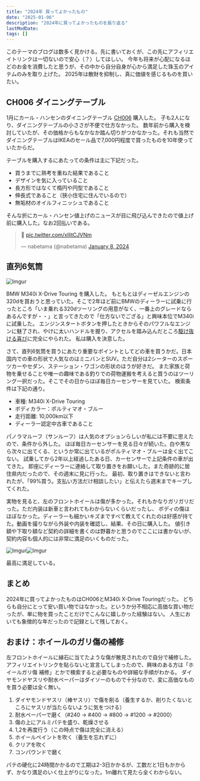 ```yaml
---
title: "2024年 買ってよかったもの"
date: "2025-01-06"
description: "2024年に買ってよかったものを振り返る"
lastModDate:
tags: []
---
```


このテーマのブログは数多く見かける。先に書いておくが、この先にアフィリエイトリンクは一切ないので安心（？）してほしい。
今年も将来が心配になるほどのお金を消費したと思うが、その中から自分自身が心から満足した珠玉のアイテムのみを取り上げた。
2025年は散財を抑制し、真に価値を感じるものを買いたい。

## CH006 ダイニングテーブル

1月にカール・ハンセンのダイニングテーブル [CH006](https://www.carlhansen.com/ja-jp/jajp/collection/tables--desks/dining-tables/ch006) 購入した。
子も2人になり、ダイニングテーブルの小ささが不便で仕方なかった。
数年前から購入を検討していたが、その価格からもなかなか踏ん切りがつかなかった。それも当然でダイニングテーブルはIKEAのセール品で7,000円程度で買ったものを10年使っていたからだ。

テーブルを購入するにあたっての条件は主に下記だった。

- 買うまでに熟考を重ねた結果であること
- デザインを気に入っていること
- 長方形ではなくて楕円や円型であること
- 伸長式であること（狭小住宅に住んでいるので）
- 無垢材のオイルフィニッシュであること

そんな折にカール・ハンセン値上げのニュースが目に飛び込んできたので値上げ前に購入した。なお2回払いである。

<blockquote className="twitter-tweet"><p lang="qme" dir="ltr">🤔 <a href="https://t.co/xllitCJVNm">pic.twitter.com/xllitCJVNm</a></p>&mdash; nabetama (@nabetama) <a href="https://twitter.com/nabetama/status/1744276106277236775?ref_src=twsrc%5Etfw">January 8, 2024</a></blockquote> <script async src="https://platform.twitter.com/widgets.js" charSet="utf-8"></script>

## 直列6気筒

![Imgur](https://i.imgur.com/kiW9Hz2l.jpg)

BMW M340i X-Drive Touring を購入した。
もともとはディーゼルエンジンの320dを買おうと思っていた。そこで2年ほど前にBMWのディーラーに試乗に行ったところ「いま乗れる320dツーリングの用意がなく、一番上のグレードならあるんですが・・」と言ってきたので「仕方ないでござる」と興味本位でM340i に試乗した。
エンジンスタートボタンを押したときからそのパワフルなエンジンに魅了され、やけに太いハンドルを握り、アクセルを踏み込んだところ[駆け抜ける喜び](https://www.bmw.com/ja/automotive-life/the-history-of-the-bmw-slogan.html)に完全にやられた。
私は購入を決意した。

さて、直列6気筒を買うにあたり重要なポイントとしてどの車を買うかだ。日本国内での車の形状で人気なのはミニバンとSUV。ただ自分は2シーターのスポーツカーやセダン、ステーション・ワゴンの形状のほうが好きだ。
また家族と荷物を乗せることや唯一の趣味である釣りでの荷物運搬を考えると買うのはツーリング一択だった。そこでその日からほぼ毎日カーセンサーを見ていた。
検索条件は下記の通り。

- 車種: M340i X-Drive Touring
- ボディカラー：ポルティマオ・ブルー
- 走行距離: 10,000km以下
- ディーラー認定中古車であること

パノラマルーフ（サンルーフ）は人気のオプションらしいが私には不要に思えたので、条件から外した。
ほぼ毎日カーセンサーを見る日々が続いた。白や黒なら次々に出てくる、というか常に出ているがポルティマオ・ブルーは全く出てこない。
試乗してから2年以上経過したある日、カーセンサーで上記条件の車が出てきた。
即座にディーラーに連絡して取り置きをお願いした。また奇跡的に居住県内だったので、その週末に見に行った。
最初、取り置きはできないと言われたが、「99%買う。支払い方法だけ相談したい」と伝えたら週末までキープしてくれた。

実物を見ると、左のフロントホイールは傷が多かった。それもかなりガリガリだった。ただ内装は新車と言われてもわからないくらいだったし、
ボディの傷はほぼなかった。ディーラーも細かいキズまですべて教えてくれたのは好感が持てた。動画を撮りながら外装や内装を確認し、結果、その日に購入した。
値引き額や下取り額など契約の詳細を書くのは野暮かと思うのでここには書かないが、契約内容も個人的には非常に満足のいくものだった。

![Imgur](https://i.imgur.com/r6QLQ2Fl.jpg)![Imgur](https://i.imgur.com/8VWxmFZl.jpg)

最高に満足している。


## まとめ

2024年に買ってよかったものはCH006とM340i X-Drive Touringだった。
どちらも自分にとって安い買い物ではなかった。というか分不相応に高価な買い物だったが、単に物を買ったことだけでこんなに嬉しかった経験はない。
人生においても象徴的な年だったので記録として残しておく。

## おまけ：ホイールのガリ傷の補修

左フロントホイールに縁石に当てたような傷が散見されたので自分で補修した。
アフィリエイトリンクを貼らないと宣言してしまったので、興味のある方は「ホイールガリ傷 補修」とかで検索すると必要なものや詳細な手順がわかる。
ダイヤモンドヤスリや耐水ペーパーはダイソーのもので十分なので、変に高価なものを買う必要は全く無い。

1. ダイヤモンドヤスリ（棒ヤスリ）で傷を削る（養生するか、削りたくないところにヤスリが当たらないように気をつける）
1. 耐水ペーパーで磨く（#240 → #400 → #800 → #1200 → #2000）
1. 傷の上にアルミパテを盛り、乾燥させる
1. 1,2を再度行う（この時点で傷は完全に消える）
1. ホイールペイントを吹く（養生を忘れずに）
1. クリアを吹く
1. コンパウンドで磨く

パテの硬化に24時間かかるので工期は2-3日かかるが、工数だと1日もかからず、かなり満足のいく仕上がりになった。1m離れて見たら全くわからない。